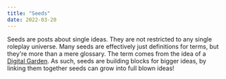 ```yaml
---
title: "Seeds"
date: 2022-03-20
---
```


Seeds are posts about single ideas. They are not restricted to any single
roleplay universe. Many seeds are effectively just definitions for
terms, but they're more than a mere glossary. The term comes from the idea of
a [Digital Garden](/seeds/digital-garden). As such, seeds are building blocks
for bigger ideas, by linking them together seeds can grow into full blown
ideas!

